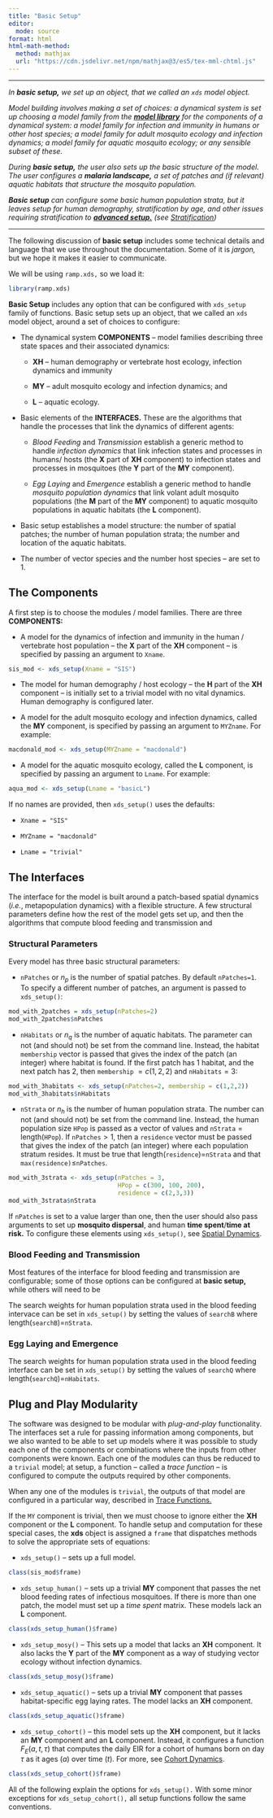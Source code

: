 ```yaml
---
title: "Basic Setup"
editor:
  mode: source
format: html
html-math-method:
  method: mathjax
  url: "https://cdn.jsdelivr.net/npm/mathjax@3/es5/tex-mml-chtml.js"
---
```


------------------------------------------------------------------------

*In **basic setup,** we set up an object, that we called an `xds` model object.*

*Model building involves making a set of choices: a dynamical system is set up choosing a model family from the [**model library**](model_library.qmd) for the components of a dynamical system: a model family for infection and immunity in humans or other host species; a model family for adult mosquito ecology and infection dynamics; a model family for aquatic mosquito ecology; or any sensible subset of these.*

*During **basic setup,** the user also sets up the basic structure of the model. The user configures a **malaria landscape,** a set of patches and (if relevant) aquatic habitats that structure the mosquito population.*

***Basic setup** can configure some basic human population strata, but it leaves setup for human demography, stratification by age, and other issues requiring stratification to [**advanced setup.**](advanced_setup.qmd) (see [Stratification](strafication.qmd))*

------------------------------------------------------------------------

The following discussion of **basic setup** includes some technical details and language that we use throughout the documentation. Some of it is *jargon,* but we hope it makes it easier to communicate.

We will be using `ramp.xds,` so we load it:

```r
library(ramp.xds)
```

**Basic Setup** includes any option that can be configured with `xds_setup` family of functions. Basic setup sets up an object, that we called an `xds` model object, around a set of choices to configure:

-   The dynamical system **COMPONENTS** -- model families describing three state spaces and their associated dynamics:

    -   **XH** -- human demography or vertebrate host ecology, infection dynamics and immunity

    -   **MY** -- adult mosquito ecology and infection dynamics; and

    -   **L** -- aquatic ecology.

-   Basic elements of the **INTERFACES.** These are the algorithms that handle the processes that link the dynamics of different agents:

    -   *Blood Feeding* and *Transmission* establish a generic method to handle *infection dynamics* that link infection states and processes in humans/ hosts (the **X** part of **XH** component) to infection states and processes in mosquitoes (the **Y** part of the **MY** component).

    -   *Egg Laying* and *Emergence* establish a generic method to handle *mosquito population dynamics* that link volant adult mosquito populations (the **M** part of the **MY** component) to aquatic mosquito populations in aquatic habitats (the **L** component).

-   Basic setup establishes a model structure: the number of spatial patches; the number of human population strata; the number and location of the aquatic habitats.

-   The number of vector species and the number host species -- are set to $1$.

## The Components

A first step is to choose the modules / model families. There are three **COMPONENTS:**

-   A model for the dynamics of infection and immunity in the human / vertebrate host population -- the **X** part of the **XH** component -- is specified by passing an argument to `Xname`.

```r
sis_mod <- xds_setup(Xname = "SIS")
```

-   The model for human demography / host ecology -- the **H** part of the **XH** component -- is initially set to a trivial model with no vital dynamics. Human demography is configured later.

-   A model for the adult mosquito ecology and infection dynamics, called the **MY** component, is specified by passing an argument to `MYZname`. For example:

```r
macdonald_mod <- xds_setup(MYZname = "macdonald")
```

-   A model for the aquatic mosquito ecology, called the **L** component, is specified by passing an argument to `Lname`. For example:

```r
aqua_mod <- xds_setup(Lname = "basicL")
```

If no names are provided, then `xds_setup()` uses the defaults:

-   `Xname = "SIS"`

-   `MYZname = "macdonald"`

-   `Lname = "trivial"`

## The Interfaces

The interface for the model is built around a patch-based spatial dynamics (*i.e.*, metapopulation dynamics) with a flexible structure. A few structural parameters define how the rest of the model gets set up, and then the algorithms that compute blood feeding and transmission and

### Structural Parameters

Every model has three basic structural parameters:

-   `nPatches` or $n_p$ is the number of spatial patches. By default `nPatches=1`. To specify a different number of patches, an argument is passed to `xds_setup()`:

```r
mod_with_2patches = xds_setup(nPatches=2)
mod_with_2patches$nPatches 
```

-   `nHabitats` or $n_q$ is the number of aquatic habitats. The parameter can not (and should not) be set from the command line. Instead, the habitat `membership` vector is passed that gives the index of the patch (an integer) where habitat is found. If the first patch has 1 habitat, and the next patch has 2, then `membership` $=c(1,2,2)$ and `nHabitats`$=3$:

```r
mod_with_3habitats <- xds_setup(nPatches=2, membership = c(1,2,2))
mod_with_3habitats$nHabitats
```

-   `nStrata` or $n_h$ is the number of human population strata. The number can not (and should not) be set from the command line. Instead, the human population size `HPop` is passed as a vector of values and `nStrata`$=\mbox{length}($`HPop`$)$. If `nPatches`$>1,$ then a `residence` vector must be passed that gives the index of the patch (an integer) where each population stratum resides. It must be true that $\mbox{length}($`residence`$)=$`nStrata` and that `max(residence)`$\leq$`nPatches`.

```r
mod_with_3strata <- xds_setup(nPatches = 3, 
                              HPop = c(300, 100, 200), 
                              residence = c(2,3,3))
mod_with_3strata$nStrata
```

If `nPatches` is set to a value larger than one, then the user should also pass arguments to set up **mosquito dispersal**, and human **time spent**/**time at risk.** To configure these elements using `xds_setup()`, see [Spatial Dynamics](spatial_dynamics.html).

### Blood Feeding and Transmission

Most features of the interface for blood feeding and transmission are configurable; some of those options can be configured at **basic setup,** while others will need to be

The search weights for human population strata used in the blood feeding intervace can be set in `xds_setup()` by setting the values of `searchB` where $\mbox{length}($`searchB`$)=$`nStrata`.

### Egg Laying and Emergence

The search weights for human population strata used in the blood feeding interface can be set in `xds_setup()` by setting the values of `searchQ` where $\mbox{length}($`searchQ`$)=$`nHabitats`.

## Plug and Play Modularity

The software was designed to be modular with *plug-and-play* functionality. The interfaces set a rule for passing information among components, but we also wanted to be able to set up models where it was possible to study each one of the components or combinations where the inputs from other components were known. Each one of the modules can thus be reduced to a `trivial` model; at setup, a function -- called a *trace function* -- is configured to compute the outputs required by other components.

When any one of the modules is `trivial`, the outputs of that model are configured in a particular way, described in [Trace Functions.](trace.qmd)

If the `MY` component is trivial, then we must choose to ignore either the **XH** component or the **L** component. To handle setup and computation for these special cases, the **xds** object is assigned a `frame` that dispatches methods to solve the appropriate sets of equations:

-   `xds_setup()` -- sets up a full model.

```r
class(sis_mod$frame)
```

-   `xds_setup_human()` -- sets up a trivial **MY** component that passes the net blood feeding rates of infectious mosquitoes. If there is more than one patch, the model must set up a *time spent* matrix. These models lack an **L** component.

```r
class(xds_setup_human()$frame)
```

-   `xds_setup_mosy()` -- This sets up a model that lacks an **XH** component. It also lacks the **Y** part of the **MY** component as a way of studying vector ecology without infection dynamics.

```r
class(xds_setup_mosy()$frame)
```

-   `xds_setup_aquatic()` -- sets up a trivial **MY** component that passes habitat-specific egg laying rates. The model lacks an **XH** component.

```r
class(xds_setup_aquatic()$frame)
```

-   `xds_setup_cohort()` -- this model sets up the **XH** component, but it lacks an **MY** component and an **L** component. Instead, it configures a function $F_E(a,t, \tau)$ that computes the daily EIR for a cohort of humans born on day $\tau$ as it ages ($a$) over time ($t$). For more, see [Cohort Dynamics](cohort_dynamics.qmd).

```r
class(xds_setup_cohort()$frame)
```

All of the following explain the options for `xds_setup().` With some minor exceptions for `xds_setup_cohort(),` all setup functions follow the same conventions.
